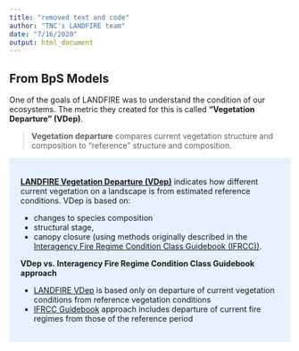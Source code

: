 ```yaml
---
title: "removed text and code"
author: "TNC's LANDFIRE team"
date: "7/16/2020"
output: html_document
---
```



## From BpS Models

One of the goals of LANDFIRE was to understand the condition of our ecosystems. The metric they created for this is called **"Vegetation Departure" (VDep)**. 

>**Vegetation departure** compares current vegetation structure and composition to "reference" structure and composition. 

<style>
div.blue { background-color:#e6f0ff; border-radius: 5px; padding: 20px;}
</style>
<div class = "blue">

[**LANDFIRE Vegetation Departure (VDep)**](https://www.landfire.gov/vdep.php) indicates how different current vegetation on a landscape is from estimated reference conditions. VDep is based on:

* changes to species composition
* structural stage, 
* canopy closure (using methods originally described in the [Interagency Fire Regime Condition Class Guidebook (IFRCC))](https://www.landfire.gov/frcc/documents/FRCC_Guidebook_2010_final.pdf). 

**VDep vs. Interagency Fire Regime Condition Class Guidebook approach**

* [LANDFIRE VDep](https://www.landfire.gov/vdep.php) is based only on departure of current vegetation conditions from reference vegetation conditions
* [IFRCC Guidebook](https://www.landfire.gov/frcc/documents/FRCC_Guidebook_2010_final.pdf) approach includes departure of current fire regimes from those of the reference period
</div>
<br>
